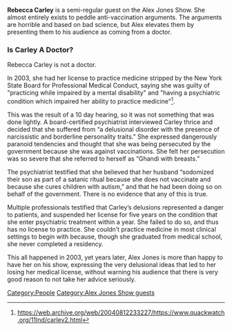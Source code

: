 '''Rebecca Carley''' is a semi-regular guest on the Alex Jones Show. She almost entirely exists to peddle anti-vaccination arguments. The arguments are horrible and based on bad science, but Alex elevates them by presenting them to his audience as coming from a doctor.

=== '''Is Carley A Doctor?''' ===
Rebecca Carley is not a doctor.

In 2003, she had her license to practice medicine stripped by the New York State Board for Professional Medical Conduct, saying she was guilty of "practicing while impaired by a mental disability" and "having a psychiatric condition which impaired her ability to practice medicine"<ref>https://web.archive.org/web/20040812233227/https://www.quackwatch.org/11Ind/carley2.html</ref>.

This was the result of a 10 day hearing, so it was not something that was done lightly. A board-certified psychiatrist interviewed Carley thrice and decided that she suffered from “a delusional disorder with the presence of narcissistic and borderline personality traits.” She expressed dangerously paranoid tendencies and thought that she was being persecuted by the government because she was against vaccinations. She felt her persecution was so severe that she referred to herself as “Ghandi with breasts.”

The psychiatrist testified that she believed that her husband “sodomized their son as part of a satanic ritual because she does not vaccinate and because she cures children with autism,” and that he had been doing so on behalf of the government. There is no evidence that any of this is true.

Multiple professionals testified that Carley’s delusions represented a danger to patients, and suspended her license for five years on the condition that she enter psychiatric treatment within a year. She failed to do so, and thus has no license to practice. She couldn’t practice medicine in most clinical settings to begin with because, though she graduated from medical school, she never completed a residency.

This all happened in 2003, yet years later, Alex Jones is more than happy to have her on his show, expressing the very delusional ideas that led to her losing her medical license, without warning his audience that there is very good reason to not take her advice seriously.
[[Category:People]]
[[Category:Alex Jones Show guests]]